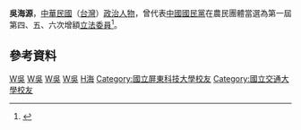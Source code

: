 {{Infobox_officeholder
| name = 吳海源
| image name =
| width = 
| now = 中華民國（台灣）政治人士 
| period = 
| Sex = 男 
| Native place = 
| date of birth = 
| party = {{Kmt|19px}}
| place of birth = 
| educate = 
*國立屏東農業專科學校畢業
*國立交通大學管理學院管理人員在職進修班經濟學結業
| past = 
*高雄縣立美濃初中教員
*彰化縣立北斗國中教員
*斗六東亞食品罐頭公司調理股長
*斗六寶光食品罐頭公司廠長
*員林臺豐食品罐頭公司廠長
*國馨股份有限公司副總經理
*自耕農
*第一屆第四次增額立法委員<br><span style="color: blue;">(1984年-1987年)</span>
*第一屆第五次增額立法委員<br><span style="color: blue;">(1987年-1990年)</span>
*第一屆第六次增額立法委員<br><span style="color: blue;">(1990年-1993年)</span>
}}
'''吳海源'''，[[中華民國|中華民國]]（[[台灣|台灣]]）[[政治人物|政治人物]]，曾代表[[中國國民黨|中國國民黨]]在農民團體當選為第一屆第四、五、六次增額[[立法委員|立法委員]]<ref>{{Cite web |url=http://npl.ly.gov.tw/do/www/commissionerInfo?id=96&expireBack=01&expire=01&act=exp&keyword=&orderBy=name&nameOrder=true&eleDisOrder=false |title=立法院國會圖書館 第１屆立法委員個人資料 吳海源 |accessdate=2008-07-29 |archive-date=2016-03-04 |archive-url=https://web.archive.org/web/20160304085449/http://npl.ly.gov.tw/do/www/commissionerInfo?id=96&expireBack=01&expire=01&act=exp&keyword=&orderBy=name&nameOrder=true&eleDisOrder=false |dead-url=no }}</ref>。

==參考資料==
<div class="references-small">
<references />
</div>

[[Category:第一屆立法院第四次增額立法委員|W吳]]
[[Category:第一屆立法院第五次增額立法委員|W吳]]
[[Category:第一屆立法院第六次增額立法委員|W吳]]
[[Category:中國國民黨黨員|W吳]]
[[Category:吳姓|H海]]
[[Category:國立屏東科技大學校友|Category:國立屏東科技大學校友]]
[[Category:國立交通大學校友|Category:國立交通大學校友]]